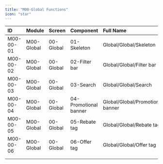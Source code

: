 ```yaml
---
title: "M00-Global Functions"
icon: "star"
---
```



| **ID**    | **Module** | **Screen** | **Component**         | **Full Name**                    | **Figma**                                                          | **Doc**                                                          |
| :-------- | :--------- | :--------- | :-------------------- | :------------------------------- | ------------------------------------------------------------------ | ---------------------------------------------------------------- |
| M00-00-01 | M00-Global | 00-Global  | 01-Skeleton           | Global/Global/Skeleton           | [Figma](/function/M03_) | [Doc](/function/M03_) |
| M00-00-02 | M00-Global | 00-Global  | 02-Filter bar         | Global/Global/Filter bar         | [Figma](/function/M03_) | [Doc](/function/M03_01)       |
| M00-00-03 | M00-Global | 00-Global  | 03-Search             | Global/Global/Search             | [Figma](/function/M03_) | [Doc](/function/M03_01)      |
| M00-00-04 | M00-Global | 00-Global  | 04-Promotional banner | Global/Global/Promotional banner | [Figma](/function/M03_) | [Doc](/function/M03_01)           |
| M00-00-05 | M00-Global | 00-Global  | 05-Rebate tag         | Global/Global/Rebate tag         | [Figma](/function/M03_) | [Doc](/function/M03_) |
| M00-00-06 | M00-Global | 00-Global  | 06-Offer tag          | Global/Global/Offer tag          | [Figma](/function/M03_) | [Doc](/function/M03_) |
|           |            |            |                       |                                  |                                                                    |                                                                  |
|           |            |            |                       |                                  |                                                                    |                                                                  |

